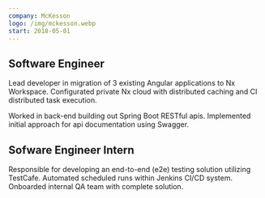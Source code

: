 ```yaml
---
company: McKesson
logo: /img/mckesson.webp
start: 2018-05-01
---
```


## Software Engineer

Lead developer in migration of 3 existing Angular applications to Nx Workspace.
Configurated private Nx cloud with distributed caching and CI distributed task
execution.

Worked in back-end building out Spring Boot RESTful apis. Implemented initial
approach for api documentation using Swagger.

## Sofware Engineer Intern

Responsible for developing an end-to-end (e2e) testing solution utilizing
TestCafe. Automated scheduled runs within Jenkins CI/CD system. Onboarded
internal QA team with complete solution.
